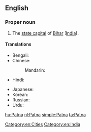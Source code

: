 ==English==
{{wikipedia}}

===Proper noun===
{{en-proper noun}}

# The [[state capital]] of [[Bihar]] ([[India]]).

====Translations====
{{trans-top|state capital of Bihar, India}}
* Bengali: {{t|bn|পাটনা|sc=Beng}}
* Chinese:
*: Mandarin: {{t|cmn|巴特那|tr=Bātènà, Bātènèi|sc=Hani}}
* Hindi: {{t|hi|पटना|tr=Paṭnā|xs=Hindi}}
{{trans-mid}}
* Japanese: {{t|ja|パトナ|tr=Patona}}
* Korean: {{t|ko|파트나|tr=Pateuna|sc=Hang}}
* Russian: {{t|ru|Патна|f|tr=Patna}}
* Urdu: {{t|ur|پٹنہ|tr=Paṭnā|xs=Urdu}}
{{trans-bottom}}

[[Category:en:Cities]]
[[Category:en:India]]

[[hu:Patna]]
[[nl:Patna]]
[[simple:Patna]]
[[ta:Patna]]